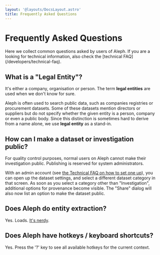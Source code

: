 ```yaml
---
layout: '@layouts/DocsLayout.astro'
title: Frequently Asked Questions
---
```


# Frequently Asked Questions

<p class="lead">
  Here we collect common questions asked by users of Aleph. If you are a looking
  for technical information, also check the [technical
  FAQ](/developers/technical-faq).
</p>

## What is a "Legal Entity"?

It's either a company, organisation or person. The term **legal entities** are used when we don't know for sure.

Aleph is often used to search public data, such as companies registries or procurement datasets. Some of these datasets mention directors or suppliers but do not specify whether the given entity is a person, company or even a public body. Since this distinction is sometimes hard to derive from a name alone, we use **legal entity** as a stand-in.

## How can I make a dataset or investigation public?

For quality control purposes, normal users on Aleph cannot make their investigation public. Publishing is reserved for system administrators.

With an admin account \(see [the Technical FAQ on how to set one up](/developers/technical-faq#how-can-i-make-an-admin-user)\), you can open up the dataset settings, and select a different dataset category in that screen. As soon as you select a category other than "Investigation", additional options for provenance become visible. The "Share" dialog will also now list an option to make the dataset public.

## Does Aleph do entity extraction?

Yes. Loads. [It's nerdy](/developers/technical-faq#how-does-aleph-extract-named-entities-from-text).

## Does Aleph have hotkeys / keyboard shortcuts?

Yes. Press the '?' key to see all available hotkeys for the current context.
